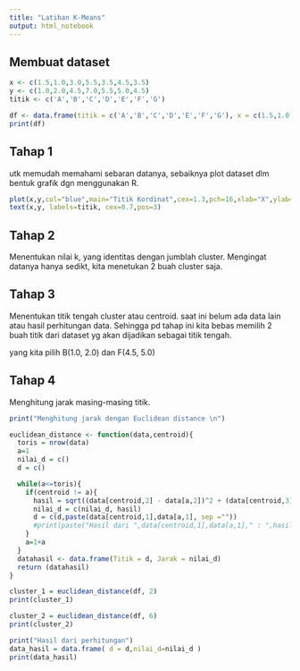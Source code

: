 ```yaml
---
title: "Latihan K-Means"
output: html_notebook
---
```


## Membuat dataset
```r
x <- c(1.5,1.0,3.0,5.5,3.5,4.5,3.5)
y <- c(1.0,2.0,4.5,7.0,5.5,5.0,4.5)
titik <- c('A','B','C','D','E','F','G')

df <- data.frame(titik = c('A','B','C','D','E','F','G'), x = c(1.5,1.0,3.0,5.5,3.5,4.5,3.5), y = c(1.0,2.0,4.5,7.0,5.5,5.0,4.5))
print(df)
```

## Tahap 1
utk memudah memahami sebaran datanya, sebaiknya plot dataset dlm bentuk grafik dgn menggunakan R.
```r
plot(x,y,col="blue",main="Titik Kordinat",cex=1.3,pch=16,xlab="X",ylab="Y")
text(x,y, labels=titik, cex=0.7,pos=3)
```
## Tahap 2
Menentukan nilai k, yang identitas dengan jumblah cluster. Mengingat datanya hanya sedikt, kita menetukan 2 buah cluster saja.

## Tahap 3
Menentukan titik tengah cluster atau centroid. saat ini belum ada data lain atau hasil perhitungan data. Sehingga pd tahap ini kita bebas memilih 2 buah titik dari dataset yg akan dijadikan sebagai titik tengah.

yang kita pilih B(1.0, 2.0) dan F(4.5, 5.0)


## Tahap 4
Menghitung jarak masing-masing titik.
```r

print("Menghitung jarak dengan Euclidean distance \n")

euclidean_distance <- function(data,centroid){
  toris = nrow(data)
  a=1
  nilai_d = c()
  d = c()

  while(a<=toris){
    if(centroid != a){
      hasil = sqrt((data[centroid,2] - data[a,2])^2 + (data[centroid,3]-data[a,3])^2)
      nilai_d = c(nilai_d, hasil)
      d = c(d,paste(data[centroid,1],data[a,1], sep =""))
      #print(paste("Hasil dari ",data[centroid,1],data[a,1]," : ",hasil,sep=""))
    }
    a=1+a
  }
  datahasil <- data.frame(Titik = d, Jarak = nilai_d)
  return (datahasil)
}


```
```r
cluster_1 = euclidean_distance(df, 2)
print(cluster_1)
```
```r
cluster_2 = euclidean_distance(df, 6)
print(cluster_2)
```

```r
print("Hasil dari perhitungan")
data_hasil = data.frame( d = d,nilai_d=nilai_d )
print(data_hasil)
```











